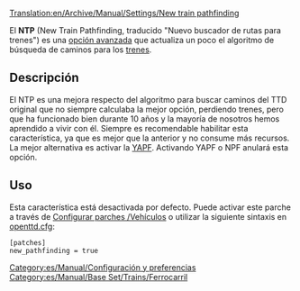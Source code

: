 [[Translation:en/Archive/Manual/Settings/New train pathfinding]]

El '''NTP''' (New Train Pathfinding, traducido "Nuevo buscador de rutas para trenes") es una [[es/Archive/Manual/Settings/Opciones avanzadas|opción avanzada]] que actualiza un poco el algoritmo de búsqueda de caminos para los [[es/Manual/Trenes|trenes]].

== Descripción ==
El NTP es una mejora respecto del algoritmo para buscar caminos del TTD original que no siempre calculaba la mejor opción, perdiendo trenes, pero que ha funcionado bien durante 10 años y la mayoría de nosotros hemos aprendido a vivir con él. Siempre es recomendable habilitar esta característica, ya que es mejor que la anterior y no consume más recursos. La mejor alternativa es activar la [[es/Archive/Manual/YAPF|YAPF]]. Activando YAPF o NPF anulará esta opción.

== Uso ==
Esta característica está desactivada por defecto. Puede activar este parche a través de [[es/Configurar parches/Vehículos|Configurar parches /Vehículos]] o utilizar la siguiente sintaxis en [[es/Archive/Manual/Settings/Openttd.cfg|openttd.cfg]]:
<pre>
[patches]
new_pathfinding = true
</pre>

[[Category:es/Manual/Configuración y preferencias]]
[[Category:es/Manual/Base Set/Trains/Ferrocarril]]